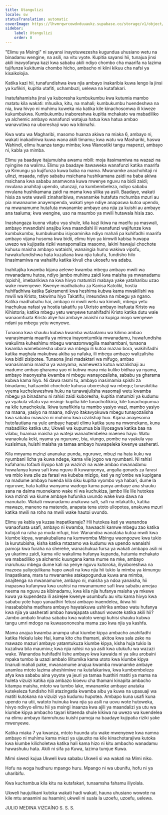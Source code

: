 ```yaml
---
title: Utangulizi
locale: sw
statusTranslation: automatic
coverImage: https://lhvmrqwrcowdvduuaukz.supabase.co/storage/v1/object/public/strapi-uploads/small_cover-educacion-fundamental.webp-2d51a7828a2b1309555be27f7e2a61a0.webp
sidebar:
    label: Utangulizi
    order: 0
---
```

"Elimu ya Msingi" ni sayansi inayotuwezesha kugundua uhusiano wetu na binadamu wengine, na asili, na vitu vyote. Kupitia sayansi hii, tunajua jinsi akili inavyofanya kazi kwa sababu akili ndiyo chombo cha maarifa na lazima tujifunze kukitumia chombo hicho, ambacho ni kiini kikuu cha nafsi ya kisaikolojia.

Katika kazi hii, tunafundishwa kwa njia ambayo inakaribia kuwa lengo la jinsi ya kufikiri, kupitia utafiti, uchambuzi, uelewa na kutafakari.

Inatufahamisha jinsi ya kuboresha kumbukumbu kwa kutumia mambo matatu kila wakati: mhusika, kitu, na mahali; kumbukumbu huendeshwa na nia, kwa hivyo ni muhimu kuweka nia katika kile kinachosomwa ili kiweze kukumbukwa. Kumbukumbu inaboreshwa kupitia mchakato wa mabadiliko ya alchemic ambayo wanafunzi watajua hatua kwa hatua ambao wanavutiwa na uboreshaji wao wa kibinafsi.

Kwa watu wa Magharibi, masomo huanza akiwa na miaka 6, ambayo ni, wakati inakadiriwa kuwa wana akili timamu; kwa watu wa Mashariki, haswa Wahindi, elimu huanza tangu mimba; kwa Wanostiki tangu mapenzi, ambayo ni, kabla ya mimba.

Elimu ya baadaye itajumuisha awamu mbili: moja itasimamiwa na wazazi na nyingine na walimu. Elimu ya baadaye itawaweka wanafunzi katika maarifa ya Kimungu ya kujifunza kuwa baba na mama. Mwanamke anachohitaji ni ulinzi, msaada, ndiyo sababu msichana hushikamana zaidi na baba akiwa msichana kwa sababu anamwona kuwa mwenye nguvu na bidii zaidi; mvulana anahitaji upendo, utunzaji, na kumbembeleza, ndiyo sababu mvulana hushikamana zaidi na mama kwa silika ya asili. Baadaye, wakati hisia za wote wawili zinaharibiwa, mwanamke hutafuta mchumba mzuri au pia mwanaume anayempenda, wakati yeye ndiye anapaswa kutoa upendo, na mwanamume hutafuta mwanamke ambaye ana njia za kuishi au ambaye ana taaluma; kwa wengine, uso na maumbo ya mwili hutawala hisia zao.

Inashangaza kuona vitabu vya shule, kila kazi ikiwa na maelfu ya maswali, ambayo mwandishi anajibu kwa maandishi ili wanafunzi wajifunze kwa kumbukumbu, kumbukumbu isiyoaminika ndiyo mahali pa kuhifadhi maarifa ambayo vijana husoma kwa bidii, elimu hiyo ya kimwili kabisa huwapa uwezo wa kujipatia riziki wanapomaliza masomo, lakini hawajui chochote kuhusu maisha ambayo wataishi, wanaingia humo wakiwa vipofu, hawakufundishwa hata kuzaliana kwa njia tukufu, fundisho hilo linasimamiwa na wahalifu katika kivuli cha ukosefu wa adabu.

Inahitajika kwamba kijana aelewe kwamba mbegu ambayo mwili wa mwanadamu hutoa, ndiyo jambo muhimu zaidi kwa maisha ya mwanadamu (spishi), imebarikiwa na kwa hivyo matumizi mabaya yake yataharibu uzao wake mwenyewe. Kwenye madhabahu za Kanisa Katoliki, hostia huhifadhiwa katika Sakramenti kwa heshima kubwa kama mwakilishi wa mwili wa Kristo, takwimu hiyo Takatifu; imeundwa na mbegu ya ngano. Katika madhabahu hai, ambayo ni mwili wetu wa kimwili, mbegu yetu inachukua nafasi ya hostia takatifu ya Ukristo ambayo inafuata Kristo wa Kihistoria; katika mbegu yetu wenyewe tunahifadhi Kristo katika dutu wale wanaomfuata Kristo aliye hai ambaye anaishi na kupiga moyo wenyewe ndani ya mbegu yetu wenyewe.

Tunaona kwa shauku kubwa kwamba wataalamu wa kilimo ambao wanasimamia maarifa ya mimea inayomtumikia mwanadamu, huwafundisha wakulima kuheshimu mbegu wanazomwagilia mashambani, tunaona kwamba wameboresha ubora wa mbegu ili kutoa mazao bora, wakihifadhi katika maghala makubwa akiba ya nafaka, ili mbegu ambazo walizalisha kwa bidii zisipotee. Tunaona jinsi madaktari wa mifugo, ambao wanasimamia maisha ya wanyama, wameweza kutoa wazalishaji au madume ambao gharama yao ni kubwa mara mia kuliko bidhaa ya nyama, ambayo inaonyesha kwamba ni mbegu wanayozalisha, sababu ya gharama kubwa kama hiyo. Ni dawa rasmi tu, ambayo inasimamia spishi za binadamu, haituambii chochote kuhusu uboreshaji wa mbegu; tunasikitika vyema kucheleweshwa huku na tunawajulisha wasomaji wetu kwamba mbegu ya binadamu ni rahisi zaidi kuboresha, kupitia matumizi ya kudumu ya vyakula vitatu vya msingi: kupitia kile tunachofikiria, kile tunachopumua na kile tunachokula. Ikiwa tunafikiria tu mambo yasiyo wazi, mambo yasiyo na maana, yasiyo na maana, ndivyo itakavyokuwa mbegu tunayozalisha kwa sababu mawazo ni muhimu kwa uzalishaji huo. Kijana anayesoma hutofautiana na yule ambaye hapati elimu katika sura na mwonekano, kuna mabadiliko katika utu; Ukweli wa kupumua bia iliyosagwa katika baa na vilabu, huamua maisha ya wateja wanaotembelea maeneo hayo: Watu wanaokula keki, nyama ya nguruwe, bia, viungo, pombe na vyakula vya kusisimua, huishi maisha ya tamaa ambayo huwapeleka kwenye uasherati.

Kila mnyama mzinzi ananuka: punda, nguruwe, mbuzi na hata kuku wa nyumbani licha ya kuwa ndege, kama vile jogoo wa nyumbani. Ni rahisi kufahamu tofauti iliyopo kati ya wazinzi na wale ambao mwanadamu huwafanya kuwa safi kwa nguvu ili kuwanyonya, angalia gonads za farasi wa mbio kwa zile za farasi wa kubeba mizigo, kati ya ng'ombe wa kupigana na madume ambayo huenda kila siku kupitia vyombo vya habari, dume la nguruwe, hata katika wanyama wadogo kama panya ambaye ana shauku sana na daima muonekano wake ni wa kuchukiza, jambo lile lile hutokea kwa mzinzi wa kiume ambaye hufunika uvundo wake kwa dawa na manukato. Wakati mwanadamu anakuwa safi, safi na mtakatifu, katika mawazo, maneno na matendo, anapata tena utoto uliopotea, anakuwa mzuri katika mwili na roho na mwili wake hautoi uvundo.

Elimu ya kabla ya kuzaa inapatikanaje? Hii hutokea kati ya wanandoa wanaofuata usafi, ambayo ni kwamba, hawaachi kamwe mbegu zao katika kutojali na raha ya muda mfupi, hivi: Wanandoa wanataka kutoa mwili kwa kiumbe kipya, wanakubaliana na kumwomba Mbingu waongozwe kwa tukio la kurutubisha, kisha katika mtazamo wa kudumu wa upendo wanaishi pamoja kwa furaha na sherehe, wanachukua fursa ya wakati ambapo asili ni ya ukarimu zaidi, kama vile wakulima hufanya kupanda, hutumia mchakato wa mabadiliko ya alchemic kuungana kama mume na mke, ambayo inaruhusu mbegu dume kali na yenye nguvu kutoroka, iliyoboreshwa na mazoea yaliyojulikana hapo awali na kwa njia hii tukio la mimba ya kimungu linapatikana, mara tu mwanamke atakapogundua kuwa ana mimba, anajitenga na mwanamume, ambayo ni, maisha ya ndoa yanaisha, hii inapaswa kufanywa kwa urahisi na mwanamume safi kwa sababu amejaa neema na nguvu za kibinadamu, kwa kila njia hufanya maisha ya mkewe kuwa ya kupendeza ili asirejee kwenye usumbufu au vitu kama hivyo kwa sababu yote hayo yanaathiri fetusi ambayo inaendelea, ikiwa hii inasababisha madhara ambayo hayatakuwa ushirika ambao watu hufanya kwa njia ya uasherati ambao hawajapata ushauri wowote katika akili hii? Jambo ambalo linatoa sababu kwa watoto wengi kuhisi shauku kubwa tangu umri mdogo na kuwasononesha mama zao kwa njia ya kashfa.

Mama anajua kwamba anampa uhai kiumbe kipya ambacho anahifadhi katika Hekalu lake Hai, kama kito cha thamani, akitoa kwa sala zake na mawazo mazuri ambayo yatamtukuza kiumbe kipya, kisha huja tukio la kuzaliwa bila maumivu; kwa njia rahisi na ya asili kwa utukufu wa wazazi wake. Wanandoa huhifadhi lishe ambayo kwa kawaida ni ya siku arobaini mpaka tumbo la uzazi ambalo lilitumika kama utoto kwa kiumbe kipya linarudi mahali pake, mwanamume anajua kwamba mwanamke ambaye anamlea mtoto lazima aheshimiwe na kutafakariwa, kwa kumbembeleza afya kwa sababu aina yoyote ya jeuri ya tamaa huathiri matiti ya mama na huleta vizuizi katika njia ambazo kioevu cha thamani kinapita ambacho kitampa maisha, mtoto wa tumbo lake, mwanamke ambaye anataka kutekeleza fundisho hili atazingatia kwamba aibu ya kuwa na upasuaji wa matiti kutokana na vizuizi vya kudumu hupotea. Ambapo kuna usafi kuna upendo na utii, watoto huinuka kwa njia ya asili na uovu wote hutoweka, hivyo ndivyo elimu hii ya msingi inaanza kwa ajili ya maandalizi ya utu wa kiumbe kipya ambacho tayari kitaenda shule kikiwa na uwezo wa kuendelea na elimu ambayo itamruhusu kuishi pamoja na baadaye kujipatia riziki yake mwenyewe.

Katika miaka 7 ya kwanza, mtoto huunda utu wake mwenyewe kwa namna ambayo ni muhimu kama miezi ya ujauzito na kile kinachotarajiwa kutoka kwa kiumbe kilicholetwa katika hali kama hizo ni kitu ambacho wanadamu hawashuku hata. Akili ni sifa ya Kuwa, lazima tumjue Kuwa.

Mimi siwezi kujua Ukweli kwa sababu Ukweli si wa wakati na Mimi niko.

Hofu na woga hudhuru mpango huru. Mpango ni wa ubunifu, hofu ni ya uharibifu.

Kwa kuchambua kila kitu na kutafakari, tunaamsha fahamu iliyolala.

Ukweli haujulikani kutoka wakati hadi wakati, hauna uhusiano wowote na kile mtu anaamini au haamini; ukweli ni suala la uzoefu, uzoefu, uelewa.

JULIO MEDINA VIZCAÍNO
S. S. S.

